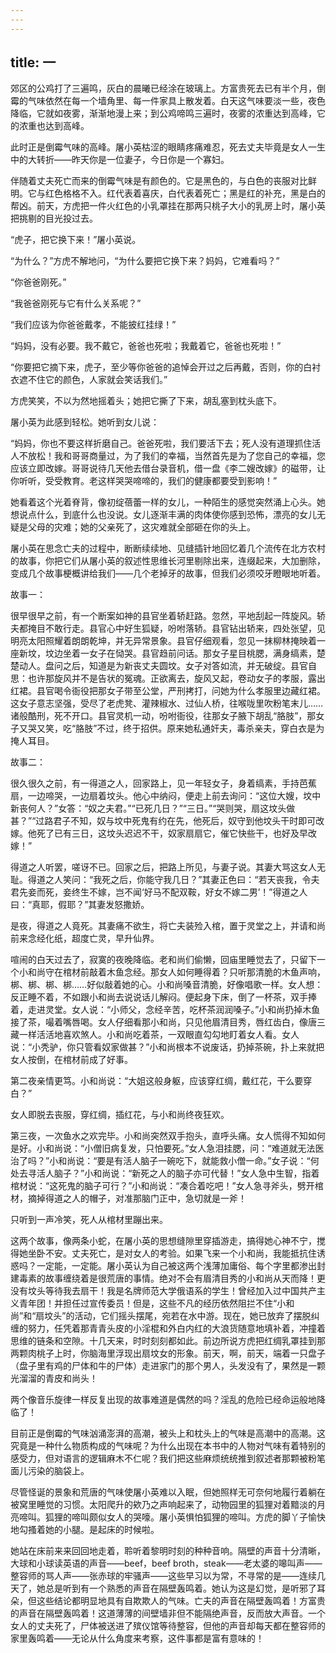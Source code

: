```yaml
---
---
---
```

title: 一
---




郊区的公鸡打了三遍鸣，灰白的晨曦已经涂在玻璃上。方富贵死去已有半个月，倒霉的气味依然在每一个墙角里、每一件家具上散发着。白天这气味要淡一些，夜色降临，它就如夜雾，渐渐地漫上来；到公鸡啼鸣三遍时，夜雾的浓重达到高峰，它的浓重也达到高峰。

此时正是倒霉气味的高峰。屠小英枯涩的眼睛疼痛难忍，死去丈夫毕竟是女人一生中的大转折——昨天你是一位妻子，今日你是一个寡妇。

伴随着丈夫死亡而来的倒霉气味是有颜色的。它是黑色的，与白色的丧服对比鲜明。它与红色格格不入。红代表着喜庆，白代表着死亡；黑是红的补充，黑是白的帮凶。前天，方虎把一件火红色的小乳罩挂在那两只桃子大小的乳房上时，屠小英把挑剔的目光投过去。

“虎子，把它换下来！”屠小英说。

“为什么？”方虎不解地问，“为什么要把它换下来？妈妈，它难看吗？”

“你爸爸刚死。”

“我爸爸刚死与它有什么关系呢？”

“我们应该为你爸爸戴孝，不能披红挂绿！”

“妈妈，没有必要。我不戴它，爸爸也死啦；我戴着它，爸爸也死啦！”

“你要把它摘下来，虎子，至少等你爸爸的追悼会开过之后再戴，否则，你的白衬衣遮不住它的颜色，人家就会笑话我们。”

方虎笑笑，不以为然地摇着头；她把它撕了下来，胡乱塞到枕头底下。

屠小英为此感到轻松。她听到女儿说：

“妈妈，你也不要这样折磨自己。爸爸死啦，我们要活下去；死人没有道理抓住活人不放松！我和哥哥商量过，为了我们的幸福，当然首先是为了您自己的幸福，您应该立即改嫁。哥哥说待几天他去借台录音机，借一盘《李二嫂改嫁》的磁带，让你听听，受受教育。老这样哭哭啼啼的，我们的健康都要受到影响！”

她看着这个光着脊背，像初绽蓓蕾一样的女儿，一种陌生的感觉突然涌上心头。她想说点什么，到底什么也没说。女儿逐渐丰满的肉体使你感到恐怖，漂亮的女儿无疑是父母的灾难；她的父亲死了，这灾难就全部砸在你的头上。

屠小英在思念亡夫的过程中，断断续续地、见缝插针地回忆着几个流传在北方农村的故事，你把它们从屠小英的叙述性思维长河里剔除出来，连缀起来，大加删除，变成几个故事梗概讲给我们——几个老掉牙的故事，但我们必须咬牙瞪眼地听着。

故事一：

很早很早之前，有一个断案如神的县官坐着轿赶路。忽然，平地刮起一阵旋风。轿夫都掩目不敢行走。县官心中好生狐疑，吩咐落轿。县官钻出轿来，四处张望，见明亮太阳照耀着朗朗乾坤，并无异常景象。县官仔细观看，忽见一抹柳林掩映着一座新坟，坟边坐着一女子在恸哭。县官趋前问话。那女子星目桃腮，满身缟素，楚楚动人。盘问之后，知道是为新丧丈夫圆坟。女子对答如流，并无破绽。县官自思：也许那旋风并不是告状的冤魂。正欲离去，旋风又起，卷动女子的孝服，露出红裙。县官喝令衙役把那女子带至公堂，严刑拷打，问她为什么孝服里边藏红裙。这女子意志坚强，受尽了老虎凳、灌辣椒水、过仙人桥，往喉咙里吹粉笔末儿……诸般酷刑，死不开口。县官灵机一动，吩咐衙役，往那女子腋下胡乱“胳肢”，那女子又哭又笑，吃“胳肢”不过，终于招供。原来她私通奸夫，毒杀亲夫，穿白衣是为掩人耳目。

故事二：

很久很久之前，有一得道之人，回家路上，见一年轻女子，身着缟素，手持芭蕉扇，一边啼哭，一边扇着坟头。他心中纳闷，便走上前去询问：“这位大嫂，坟中新丧何人？”女答：“奴之夫君。”“已死几日？”“三日。”“哭则哭，扇这坟头做甚？”“过路君子不知，奴与坟中死鬼有约在先，他死后，奴守到他坟头干时即可改嫁。他死了已有三日，这坟头迟迟不干，奴家扇扇它，催它快些干，也好及早改嫁！”

得道之人听罢，嗟讶不已。回家之后，把路上所见，与妻子说。其妻大骂这女人无耻。得道之人笑问：“我死之后，你能守我几日？”其妻正色曰：“若天丧我，令夫君先妾而死，妾终生不嫁，岂不闻‘好马不配双鞍，好女不嫁二男’！”得道之人曰：“真耶，假耶？”其妻发怒撒娇。

是夜，得道之人竟死。其妻痛不欲生，将亡夫装殓入棺，置于灵堂之上，并请和尚前来念经化纸，超度亡灵，早升仙界。

喧闹的白天过去了，寂寞的夜晚降临。老和尚们偷懒，回庙里睡觉去了，只留下一个小和尚守在棺材前敲着木鱼念经。那女人如何睡得着？只听那清脆的木鱼声响，梆、梆、梆、梆……好似敲着她的心。小和尚嗓音清脆，好像唱歌一样。女人想：反正睡不着，不如跟小和尚去说说话儿解闷。便起身下床，倒了一杯茶，双手捧着，走进灵堂。女人说：“小师父，念经辛苦，吃杯茶润润嗓子。”小和尚扔掉木鱼接了茶，嘬着嘴唇喝。女人仔细看那小和尚，只见他眉清目秀，唇红齿白，像唐三藏一样活活地喜欢煞人。小和尚吃着茶，一双眼直勾勾地盯着女人看。女人说：“小秃驴，你只管看奴家做甚？”小和尚根本不说废话，扔掉茶碗，扑上来就把女人按倒，在棺材前成了好事。

第二夜亲情更笃。小和尚说：“大姐这般身躯，应该穿红绸，戴红花，干么要穿白？”

女人即脱去丧服，穿红绸，插红花，与小和尚终夜狂欢。

第三夜，一次鱼水之欢完毕。小和尚突然双手抱头，直呼头痛。女人慌得不知如何是好。小和尚说：“小僧旧病复发，只怕要死。”女人急泪挂腮，问：“难道就无法医治了吗？”小和尚说：“要是有活人脑子一碗吃下，就能救小僧一命。”女子说：“何处去寻活人脑子？”小和尚说：“新死之人的脑子亦可代替！”女人急中生智，指着棺材说：“这死鬼的脑子可行？”小和尚说：“凑合着吃吧！”女人急寻斧头，劈开棺材，摘掉得道之人的帽子，对准那脑门正中，急切就是一斧！

只听到一声冷笑，死人从棺材里蹦出来。

这两个故事，像两条小蛇，在屠小英的思想缝隙里穿插游走，搞得她心神不宁，搅得她坐卧不安。丈夫死亡，是对女人的考验。如果飞来一个小和尚，我能抵抗住诱惑吗？一定能，一定能。屠小英认为自己被这两个浅薄加庸俗、每个字里都渗出封建毒素的故事缠绕着是很荒唐的事情。绝对不会有眉清目秀的小和尚从天而降！更没有坟头等待我去扇干！我是名牌师范大学俄语系的学生！曾经加入过中国共产主义青年团！并担任过宣传委员！但是，这些不凡的经历依然阻拦不住“小和尚”和“扇坟头”的活动，它们摇头摆尾，宛若在水中游。现在，她已放弃了摆脱纠缠的努力，任凭着那青青头皮的小淫棍和外白内红的大浪货随意地填补着，冲撞着思维的链条和空隙。十几天来，时时刻刻都如此。前边所说方虎把红绸乳罩挂到那两颗肉桃子上时，你脑海里浮现出扇坟女的形象。前天，啊，前天，端着一只盘子（盘子里有鸡的尸体和牛的尸体）走进家门的那个男人，头发没有了，果然是一颗光溜溜的青皮和尚头！

两个像音乐旋律一样反复出现的故事难道是偶然的吗？淫乱的危险已经命运般地降临了！

目前正是倒霉的气味汹涌澎湃的高潮，被头上和枕头上的气味是高潮中的高潮。这究竟是一种什么物质构成的气味呢？为什么出现在本书中的人物对气味有着特别的感受力，但对语言的逻辑麻木不仁呢？我们把这些麻烦统统推到叙述者那颗被粉笔面儿污染的脑袋上。

尽管怪诞的景象和荒唐的气味使屠小英难以入眠，但她照样无可奈何地履行着躺在被窝里睡觉的习惯。太阳爬升的欸乃之声响起来了，动物园里的狐狸对着黯淡的月亮啼叫。狐狸的啼叫颇似女人的哭嚎。屠小英惧怕狐狸的啼叫。方虎的脚丫子愉快地勾搔着她的小腿。是起床的时候啦。

她站在床前来来回回地走着，聆听着黎明时刻的种种音响。隔壁的声音十分清晰，大球和小球读英语的声音——beef，beef broth，steak——老太婆的嗥叫声——整容师的骂人声——张赤球的牢骚声——这些早习以为常，不寻常的是——连续几天了，她总是听到有一个熟悉的声音在隔壁轰鸣着。她认为这是幻觉，是听邪了耳朵，但这些结论都明显地具有自欺欺人的气味。亡夫的声音在隔壁轰鸣着！方富贵的声音在隔壁轰鸣着！这道薄薄的间壁墙非但不能隔绝声音，反而放大声音。一个女人的丈夫死了，尸体被送进了殡仪馆等待整容，但他的声音却每天都在整容师的家里轰鸣着——无论从什么角度来考察，这件事都是富有意味的！